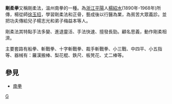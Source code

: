 {{Unreferenced |time=2011-11-14T06:19:11+00:00 }}
{{Expand|time=2012-02-12T13:11:08+00:00 }}
'''剛柔拳'''又稱剛柔法，溫州南拳的一種。為[[浙江|浙江]][[平陽|平陽]]人[[楊紹水|楊紹水]](1890年-1968年)所傳，楊從師[[徐玉招|徐玉招]]，學習剛柔法和正骨，藝成後以行醫為業，為貧苦大眾義診。並把功夫傳給兒子楊志光和弟子梅益本等人。

剛柔法其特點手法多變、進退靈活、手法快速、擅發長勁。顧名思義，動作剛柔相濟。

主要套路有船拳、斬戰拳、十字斬戰拳、裁手斬戰拳、小三戰、中四平、小五指等、器械有：羅漢搬棒、梨花棍、鉄尺、板凳花、丈二棒等。

== 參見 ==
*[[南拳|南拳]]

[[Category:南拳|G]]
